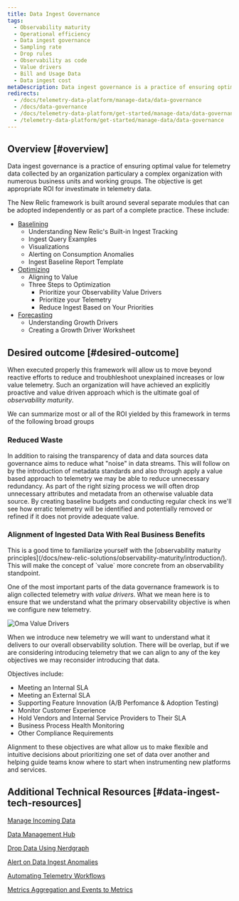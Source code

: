 ```yaml
---
title: Data Ingest Governance
tags:
  - Observability maturity
  - Operational efficiency 
  - Data ingest governance
  - Sampling rate
  - Drop rules
  - Observability as code
  - Value drivers
  - Bill and Usage Data
  - Data ingest cost
metaDescription: Data ingest governance is a practice of ensuring optimal value for telemetry data collected by an organization particulary a complex organization with numerous business units and working groups.
redirects:
  - /docs/telemetry-data-platform/manage-data/data-governance
  - /docs/data-governance
  - /docs/telemetry-data-platform/get-started/manage-data/data-governance
  - /telemetry-data-platform/get-started/manage-data/data-governance
---
```


## Overview [#overview]

Data ingest governance is a practice of ensuring optimal value for telemetry data collected by an organization particulary a complex organization with numerous business units and working groups.  The objective is get appropriate ROI for investimate in telemetry data.

The New Relic framework is built around several separate modules that can be adopted independently or as part of a complete practice.  These include:

- [Baselining](/docs/new-relic-solutions/observability-maturity/operational-efficiency/dg-baselining)
  - Understanding New Relic's Built-in Ingest Tracking
  - Ingest Query Examples
  - Visualizations
  - Alerting on Consumption Anomalies
  - Ingest Baseline Report Template
- [Optimizing](/docs/new-relic-solutions/observability-maturity/operational-efficiency/dg-optimizing)
  - Aligning to Value
  - Three Steps to Optimization
    - Prioritize your Observability Value Drivers
    - Prioritize your Telemetry
    - Reduce Ingest Based on Your Priorities
- [Forecasting](/docs/new-relic-solutions/observability-maturity/operational-efficiency/dg-growth-drivers)
  - Understanding Growth Drivers
  - Creating a Growth Driver Worksheet 

## Desired outcome [#desired-outcome]


When executed properly this framework will allow us to move beyond reactive efforts to reduce and troubhleshoot unexplained increases or low value telemetry.  Such an organization will have achieved an explicitly proactive and value driven approach which is the ultimate goal of *observability maturity*.

We can summarize most or all of the ROI yielded by this framework in terms of the following broad groups

### Reduced Waste

In addition to raising the transparency of data and data sources data governance aims to reduce what "noise" in data streams.  This will follow on by the introduction of metadata standards and also through apply a value based approach to telemetry we may be able to reduce unnecessary redundancy.  As part of the right sizing process we will often drop unnecessary attributes and metadata from an otherwise valuable data source.  By creating baseline budgets and conducting regular check ins we'll see how erratic telemetry will be identified and potentially removed or refined if it does not provide adequate value.

### Alignment of Ingested Data With Real Business Benefits

<Callout variant="tip">
This is a good time to familiarize yourself with the [observability maturity principles](/docs/new-relic-solutions/observability-maturity/introduction/).  This will make the concept of `value` more concrete from an observability standpoint.
</Callout>


One of the most important parts of the data governance framework is to align collected telemetry with *value drivers*.  What we mean here is to ensure that we understand what the primary observability objective is when we configure new telemetry.

![Oma Value Drivers](../images/oma-v-drivers.png)

When we introduce new telemetry we will want to understand what it delivers to our overall observability solution.  There will be overlap, but if we are considering introducing telemetry that we can align to any of the key objectives we may reconsider introducing that data.

Objectives include:

- Meeting an Internal SLA
- Meeting an External SLA
- Supporting Feature Innovation (A/B Perfomance & Adoption Testing)
- Monitor Customer Experience
- Hold Vendors and Internal Service Providers to Their SLA
- Business Process Health Monitoring
- Other Compliance Requirements

Alignment to these objectives are what allow us to make flexible and intuitive decisions about prioritizing one set of data over another and helping guide teams know where to start when instrumenting new platforms and services.


## Additional Technical Resources [#data-ingest-tech-resources]

[Manage Incoming Data](https://docs.newrelic.com/docs/data-apis/manage-data/manage-data-coming-new-relic/)

[Data Management Hub](https://docs.newrelic.com/docs/data-apis/manage-data/manage-your-data/)

[Drop Data Using Nerdgraph](https://docs.newrelic.com/docs/data-apis/manage-data/drop-data-using-nerdgraph/)

[Alert on Data Ingest Anomalies](https://docs.newrelic.com/docs/accounts/accounts-billing/new-relic-one-pricing-billing/usage-queries-alerts/)

[Automating Telemetry Workflows](https://developer.newrelic.com/automate-workflows/)

[Metrics Aggregation and Events to Metrics](https://docs.newrelic.com/docs/data-apis/convert-to-metrics/create-metrics-other-data-types/)
